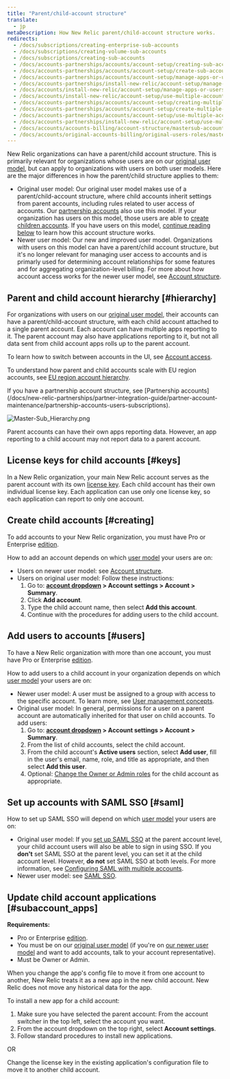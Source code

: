 ```yaml
---
title: "Parent/child-account structure"
translate:
  - jp
metaDescription: How New Relic parent/child-account structure works.
redirects:
  - /docs/subscriptions/creating-enterprise-sub-accounts
  - /docs/subscriptions/creating-volume-sub-accounts
  - /docs/subscriptions/creating-sub-accounts
  - /docs/accounts-partnerships/accounts/account-setup/creating-sub-accounts
  - /docs/accounts-partnerships/accounts/account-setup/create-sub-accounts
  - /docs/accounts-partnerships/accounts/account-setup/manage-apps-or-users-sub-accounts
  - /docs/accounts-partnerships/install-new-relic/account-setup/manage-apps-or-users-sub-accounts
  - /docs/accounts/install-new-relic/account-setup/manage-apps-or-users-sub-accounts
  - /docs/accounts/install-new-relic/account-setup/use-multiple-accounts/
  - /docs/accounts-partnerships/accounts/account-setup/creating-multiple-accounts
  - /docs/accounts-partnerships/accounts/account-setup/create-multiple-accounts
  - /docs/accounts-partnerships/accounts/account-setup/use-multiple-accounts
  - /docs/accounts-partnerships/install-new-relic/account-setup/use-multiple-accounts  
  - /docs/accounts/accounts-billing/account-structure/mastersub-account-structure
  - /docs/accounts/original-accounts-billing/original-users-roles/mastersub-account-structure
---
```



New Relic organizations can have a parent/child account structure. This is primarily relevant for organizations whose users are on our [original user model](/docs/accounts/original-accounts-billing/original-product-based-pricing/overview-user-models), but can apply to organizations with users on both user models. Here are the major differences in how the parent/child structure applies to them:

* Original user model: Our original user model makes use of a parent/child-account structure, where child accounts inherit settings from parent accounts, including rules related to user access of accounts. Our [partnership accounts](/docs/new-relic-partnerships/partner-integration-guide/partner-account-maintenance/partnership-accounts-users-subscriptions) also use this model. If your organization has users on this model, those users are able to [create children accounts](#creating). If you have users on this model, [continue reading below](#hierarchy) to learn how this account structure works.
* Newer user model: Our new and improved user model. Organizations with users on this model can have a parent/child account structure, but it's no longer relevant for managing user access to accounts and is primarly used for determining account relationships for some features and for aggregating organization-level billing. For more about how account access works for the newer user model, see [Account structure](/docs/accounts/accounts-billing/account-structure/new-relic-account-structure).

## Parent and child account hierarchy [#hierarchy]

For organizations with users on our [original user model](#requirements), their accounts can have a parent/child-account structure, with each child account attached to a single parent account. Each account can have multiple apps reporting to it. The parent account may also have applications reporting to it, but not all data sent from child account apps rolls up to the parent account.

To learn how to switch between accounts in the UI, see [Account access](/docs/accounts/accounts-billing/general-account-settings/factors-affecting-access-features-data#account-access).

To understand how parent and child accounts scale with EU region accounts, see [EU region account hierarchy](/docs/using-new-relic/welcome-new-relic/getting-started/introduction-eu-region-data-center#global-account-hierarchy).

<Callout variant="tip">
  If you have a partnership account structure, see [Partnership accounts](/docs/new-relic-partnerships/partner-integration-guide/partner-account-maintenance/partnership-accounts-users-subscriptions).
</Callout>

<img
  title="Master-Sub_Hierarchy.png"
  alt="Master-Sub_Hierarchy.png"
  src={masterSubHierarchy}
/>

<figcaption>
  Parent accounts can have their own apps reporting data. However, an app reporting to a child account may not report data to a parent account.
</figcaption>

## License keys for child accounts [#keys]

In a New Relic organization, your main New Relic account serves as the parent account with its own [license key](/docs/apis/intro-apis/new-relic-api-keys/#ingest-license-key). Each child account has their own individual license key. Each application can use only one license key, so each application can report to only one account.

## Create child accounts [#creating]

To add accounts to your New Relic organization, you must have Pro or Enterprise [edition](https://newrelic.com/pricing).

How to add an account depends on which [user model](/docs/accounts/original-accounts-billing/original-users-roles/overview-user-models) your users are on:

* Users on newer user model: see [Account structure](/docs/accounts/accounts-billing/account-structure/new-relic-account-structure/#new-model).
* Users on original user model: Follow these instructions:
  1. Go to: **[account dropdown](/docs/accounts-partnerships/education/getting-started-new-relic/glossary#account-dropdown) > Account settings > Account > Summary**.
  2. Click **Add account**.
  3. Type the child account name, then select **Add this account**.
  4. Continue with the procedures for adding users to the child account.

## Add users to accounts [#users]

To have a New Relic organization with more than one account, you must have Pro or Enterprise [edition](https://newrelic.com/pricing).

How to add users to a child account in your organization depends on which [user model](/docs/accounts/original-accounts-billing/original-users-roles/overview-user-models) your users are on:

* Newer user model: A user must be assigned to a group with access to the specific account. To learn more, see [User management concepts](/docs/accounts/accounts-billing/new-relic-one-user-management/user-management-concepts#understand-concepts).
* Original user model: In general, permissions for a user on a parent account are automatically inherited for that user on child accounts. To add users:
  1. Go to: **[account dropdown](/docs/accounts-partnerships/education/getting-started-new-relic/glossary#account-dropdown) > Account settings > Account > Summary**.
  2. From the list of child accounts, select the child account.
  3. From the child account's **Active users** section, select **Add user**, fill in the user's email, name, role, and title as appropriate, and then select **Add this user**.
  4. Optional: [Change the Owner or Admin roles](/docs/accounts-partnerships/accounts/account-setup/adding-updating-users) for the child account as appropriate.

## Set up accounts with SAML SSO [#saml]

How to set up SAML SSO will depend on which [user model](/docs/accounts/original-accounts-billing/original-users-roles/overview-user-models) your users are on:

* Original user model: If you [set up SAML SSO](/docs/accounts-partnerships/accounts/saml-single-sign/setting-sso) at the parent account level, your child account users will also be able to sign in using SSO. If you **don't** set SAML SSO at the parent level, you can set it at the child account level. However, **do not** set SAML SSO at both levels. For more information, see [Configuring SAML with multiple accounts](/docs/accounts-partnerships/accounts/saml-single-sign/configuring-saml-multiple-accounts).
* Newer user model: see [SAML SSO](/docs/accounts/accounts-billing/new-relic-one-user-management/authentication-domains-saml-sso-scim-more).

## Update child account applications [#subaccount_apps]

**Requirements:**

* Pro or Enterprise [edition](https://newrelic.com/pricing).
* You must be on our [original user model](/docs/accounts/original-accounts-billing/original-users-roles/overview-user-models) (if you're on [our newer user model](/docs/accounts/original-accounts-billing/original-users-roles/overview-user-models) and want to add accounts, talk to your account representative).
* Must be Owner or Admin.

When you change the app's config file to move it from one account to another, New Relic treats it as a new app in the new child account. New Relic does not move any historical data for the app.

To install a new app for a child account:

1. Make sure you have selected the parent account: From the account switcher in the top left, select the account you want.
2. From the account dropdown on the top right, select **Account settings**.
3. Follow standard procedures to install new applications.

OR

Change the license key in the existing application's configuration file to move it to another child account.
